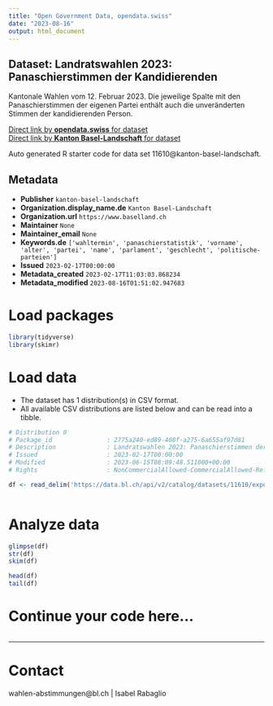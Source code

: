 ```yaml
---
title: "Open Government Data, opendata.swiss"
date: "2023-08-16"
output: html_document
---
```


## Dataset: Landratswahlen 2023: Panaschierstimmen der Kandidierenden

Kantonale Wahlen vom 12. Februar 2023. Die jeweilige Spalte mit den Panaschierstimmen der eigenen Partei enthält auch die unveränderten Stimmen der kandidierenden Person.

[Direct link by **opendata.swiss** for dataset](https://opendata.swiss/de/dataset/landratswahlen-2023-panaschierstimmen-der-kandidierenden)<br>
[Direct link by **Kanton Basel-Landschaft** for dataset](https://data.bl.ch/explore/dataset/11610/)

Auto generated R starter code for data set 11610@kanton-basel-landschaft.

## Metadata

- **Publisher** `kanton-basel-landschaft`
- **Organization.display_name.de** `Kanton Basel-Landschaft`
- **Organization.url** `https://www.baselland.ch`
- **Maintainer** `None`
- **Maintainer_email** `None`
- **Keywords.de** `['wahltermin', 'panaschierstatistik', 'vorname', 'alter', 'partei', 'name', 'parlament', 'geschlecht', 'politische-parteien']`
- **Issued** `2023-02-17T00:00:00`
- **Metadata_created** `2023-02-17T11:03:03.868234`
- **Metadata_modified** `2023-08-16T01:51:02.947683`


# Load packages

```r

library(tidyverse)
library(skimr)

```

# Load data

-   The dataset has 1 distribution(s) in CSV format.
-   All available CSV distributions are listed below and can be read into a tibble.

```r

# Distribution 0
# Package_id               : 2775a240-ed89-408f-a275-6a655af97d81
# Description              : Landratswahlen 2023: Panaschierstimmen der Kandidierenden (csv)
# Issued                   : 2023-02-17T00:00:00
# Modified                 : 2023-06-15T08:09:48.511000+00:00
# Rights                   : NonCommercialAllowed-CommercialAllowed-ReferenceRequired

df <- read_delim('https://data.bl.ch/api/v2/catalog/datasets/11610/exports/csv')



```

# Analyze data

```r

glimpse(df)
str(df)
skim(df)

head(df)
tail(df)

```

# Continue your code here...

```r

```

------------------------------------------------------------------------

# Contact

wahlen-abstimmungen@bl.ch | Isabel Rabaglio
